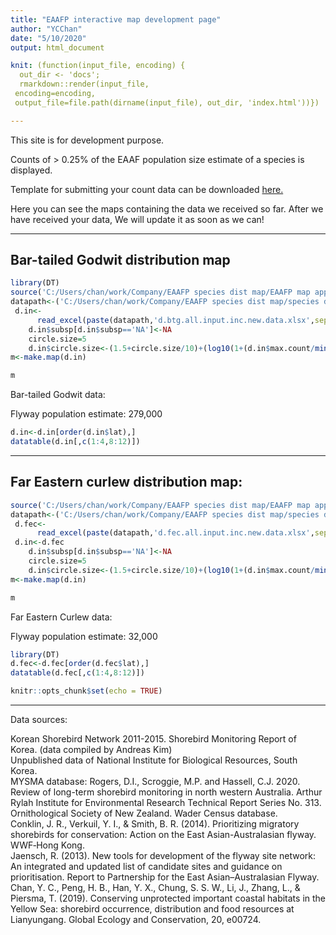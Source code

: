 ```yaml
---
title: "EAAFP interactive map development page"
author: "YCChan"
date: "5/10/2020"
output: html_document

knit: (function(input_file, encoding) {
  out_dir <- 'docs';
  rmarkdown::render(input_file,
 encoding=encoding,
 output_file=file.path(dirname(input_file), out_dir, 'index.html'))})

---
```

This site is for development purpose.

Counts of > 0.25% of the EAAF population size estimate of a species is displayed.

Template for submitting your count data can be downloaded [here.](https://github.com/chanyingchi/EAAFPmap.develop/raw/master/count.data.submit.template.xlsx)


Here you can see the maps containing the data we received so far. After we have received your data, We will update it as soon as we can!

***
## Bar-tailed Godwit distribution map

```r
library(DT)
source('C:/Users/chan/work/Company/EAAFP species dist map/EAAFP map app/server.R')
datapath<-('C:/Users/chan/work/Company/EAAFP species dist map/species dist data/')
 d.in<-
      read_excel(paste(datapath,'d.btg.all.input.inc.new.data.xlsx',sep=''),col_types=c(rep( "guess",3),'text',rep( "guess",8)))
    d.in$subsp[d.in$subsp=='NA']<-NA
    circle.size=5
    d.in$circle.size<-(1.5+circle.size/10)+(log10(1+(d.in$max.count/min(d.in$max.count))*5)*(1+circle.size/8))
m<-make.map(d.in)

```

```r
m
```


Bar-tailed Godwit data:

Flyway population estimate: 279,000

```r

d.in<-d.in[order(d.in$lat),]
datatable(d.in[,c(1:4,8:12)])
```


***

## Far Eastern curlew distribution map:

```r
source('C:/Users/chan/work/Company/EAAFP species dist map/EAAFP map app/server.R')
datapath<-('C:/Users/chan/work/Company/EAAFP species dist map/species dist data/')
 d.fec<-
      read_excel(paste(datapath,'d.fec.all.input.inc.new.data.xlsx',sep=''),col_types=c(rep( "guess",3),'text',rep( "guess",8)))
 d.in<-d.fec
    d.in$subsp[d.in$subsp=='NA']<-NA
    circle.size=5
    d.in$circle.size<-(1.5+circle.size/10)+(log10(1+(d.in$max.count/min(d.in$max.count))*5)*(1+circle.size/8))
m<-make.map(d.in)

```

```r
m
```

Far Eastern Curlew data:

Flyway population estimate: 32,000
```r
library(DT)
d.fec<-d.fec[order(d.fec$lat),]
datatable(d.fec[,c(1:4,8:12)])
```

```r
knitr::opts_chunk$set(echo = TRUE)
```

***
Data sources:

Korean Shorebird Network 2011-2015. Shorebird Monitoring Report of Korea. (data compiled by Andreas Kim)
<br>
Unpublished data of National Institute for Biological Resources, South Korea.
<br>
MYSMA database: Rogers, D.I., Scroggie, M.P. and Hassell, C.J. 2020. Review of long-term shorebird monitoring in north western Australia. Arthur Rylah Institute for Environmental Research Technical Report Series No. 313.
<br>
Ornithological Society of New Zealand. Wader Census database.
<br>
Conklin, J. R., Verkuil, Y.	I., & Smith, B. R. (2014).	Prioritizing migratory shorebirds for conservation: Action on the East Asian-Australasian flyway. WWF‐Hong Kong.
<br>
Jaensch, R. (2013). New tools for development of the flyway site network: An integrated and updated list of candidate sites and guidance on prioritisation. Report to Partnership for the East Asian–Australasian Flyway.
<br>
Chan, Y. C., Peng, H. B., Han, Y. X., Chung, S. S. W., Li, J., Zhang, L., & Piersma, T. (2019). Conserving unprotected important coastal habitats in the Yellow Sea: shorebird occurrence, distribution and food resources at Lianyungang. Global Ecology and Conservation, 20, e00724.
